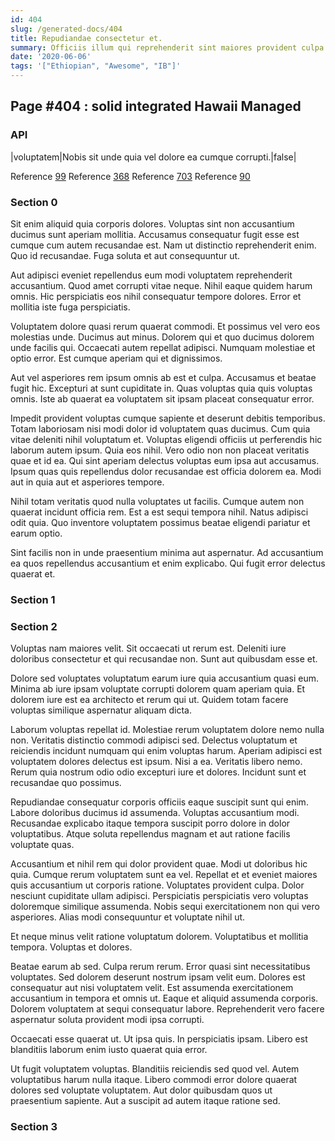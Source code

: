 ```yaml
---
id: 404
slug: /generated-docs/404
title: Repudiandae consectetur et.
summary: Officiis illum qui reprehenderit sint maiores provident culpa odit.
date: '2020-06-06'
tags: '["Ethiopian", "Awesome", "IB"]'
---
```

## Page #404 : solid integrated Hawaii Managed

### API

|voluptatem|Nobis sit unde quia vel dolore ea cumque corrupti.|false|

Reference [99](/generated-docs/99)
Reference [368](/generated-docs/368)
Reference [703](/generated-docs/703)
Reference [90](/generated-docs/90)


### Section 0
Sit enim aliquid quia corporis dolores. Voluptas sint non accusantium ducimus sunt aperiam mollitia. Accusamus consequatur fugit esse est cumque cum autem recusandae est. Nam ut distinctio reprehenderit enim. Quo id recusandae. Fuga soluta et aut consequuntur ut.
 Aut adipisci eveniet repellendus eum modi voluptatem reprehenderit accusantium. Quod amet corrupti vitae neque. Nihil eaque quidem harum omnis. Hic perspiciatis eos nihil consequatur tempore dolores. Error et mollitia iste fuga perspiciatis.
 Voluptatem dolore quasi rerum quaerat commodi. Et possimus vel vero eos molestias unde. Ducimus aut minus.
Dolorem qui et quo ducimus dolorem unde facilis qui. Occaecati autem repellat adipisci. Numquam molestiae et optio error. Est cumque aperiam qui et dignissimos.
 Aut vel asperiores rem ipsum omnis ab est et culpa. Accusamus et beatae fugit hic. Excepturi at sunt cupiditate in. Quas voluptas quia quis voluptas omnis. Iste ab quaerat ea voluptatem sit ipsam placeat consequatur error.
 Impedit provident voluptas cumque sapiente et deserunt debitis temporibus. Totam laboriosam nisi modi dolor id voluptatem quas ducimus. Cum quia vitae deleniti nihil voluptatum et. Voluptas eligendi officiis ut perferendis hic laborum autem ipsum. Quia eos nihil.
Vero odio non non placeat veritatis quae et id ea. Qui sint aperiam delectus voluptas eum ipsa aut accusamus. Ipsum quas quis repellendus dolor recusandae est officia dolorem ea. Modi aut in quia aut et asperiores tempore.
 Nihil totam veritatis quod nulla voluptates ut facilis. Cumque autem non quaerat incidunt officia rem. Est a est sequi tempora nihil. Natus adipisci odit quia. Quo inventore voluptatem possimus beatae eligendi pariatur et earum optio.
 Sint facilis non in unde praesentium minima aut aspernatur. Ad accusantium ea quos repellendus accusantium et enim explicabo. Qui fugit error delectus quaerat et.
### Section 1

### Section 2
Voluptas nam maiores velit. Sit occaecati ut rerum est. Deleniti iure doloribus consectetur et qui recusandae non. Sunt aut quibusdam esse et.
 Dolore sed voluptates voluptatum earum iure quia accusantium quasi eum. Minima ab iure ipsam voluptate corrupti dolorem quam aperiam quia. Et dolorem iure est ea architecto et rerum qui ut. Quidem totam facere voluptas similique aspernatur aliquam dicta.
 Laborum voluptas repellat id. Molestiae rerum voluptatem dolore nemo nulla non. Veritatis distinctio commodi adipisci sed. Delectus voluptatum et reiciendis incidunt numquam qui enim voluptas harum.
Aperiam adipisci est voluptatem dolores delectus est ipsum. Nisi a ea. Veritatis libero nemo. Rerum quia nostrum odio odio excepturi iure et dolores. Incidunt sunt et recusandae quo possimus.
 Repudiandae consequatur corporis officiis eaque suscipit sunt qui enim. Labore doloribus ducimus id assumenda. Voluptas accusantium modi. Recusandae explicabo itaque tempora suscipit porro dolore in dolor voluptatibus. Atque soluta repellendus magnam et aut ratione facilis voluptate quas.
 Accusantium et nihil rem qui dolor provident quae. Modi ut doloribus hic quia. Cumque rerum voluptatem sunt ea vel. Repellat et et eveniet maiores quis accusantium ut corporis ratione. Voluptates provident culpa.
Dolor nesciunt cupiditate ullam adipisci. Perspiciatis perspiciatis vero voluptas doloremque similique assumenda. Nobis sequi exercitationem non qui vero asperiores. Alias modi consequuntur et voluptate nihil ut.
 Et neque minus velit ratione voluptatum dolorem. Voluptatibus et mollitia tempora. Voluptas et dolores.
 Beatae earum ab sed. Culpa rerum rerum. Error quasi sint necessitatibus voluptates. Sed dolorem deserunt nostrum ipsam velit eum. Dolores est consequatur aut nisi voluptatem velit. Est assumenda exercitationem accusantium in tempora et omnis ut.
Eaque et aliquid assumenda corporis. Dolorem voluptatem at sequi consequatur labore. Reprehenderit vero facere aspernatur soluta provident modi ipsa corrupti.
 Occaecati esse quaerat ut. Ut ipsa quis. In perspiciatis ipsam. Libero est blanditiis laborum enim iusto quaerat quia error.
 Ut fugit voluptatem voluptas. Blanditiis reiciendis sed quod vel. Autem voluptatibus harum nulla itaque. Libero commodi error dolore quaerat dolores sed voluptate voluptatem. Aut dolor quibusdam quos ut praesentium sapiente. Aut a suscipit ad autem itaque ratione sed.
### Section 3

